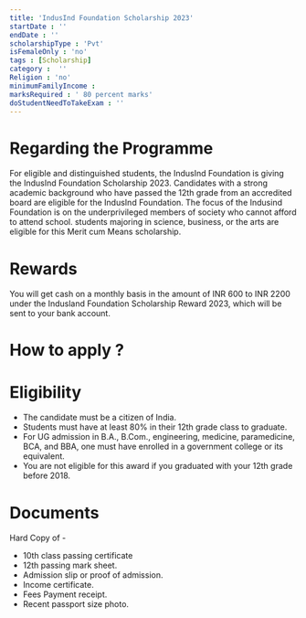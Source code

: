 ```yaml
---
title: 'IndusInd Foundation Scholarship 2023'
startDate : ''
endDate : ''
scholarshipType : 'Pvt'
isFemaleOnly : 'no'
tags : [Scholarship]
category :  ''
Religion : 'no'
minimumFamilyIncome :
marksRequired : ' 80 percent marks'
doStudentNeedToTakeExam : ''
---
```


# Regarding the Programme

For eligible and distinguished students, the IndusInd Foundation is giving the IndusInd Foundation Scholarship 2023. 
Candidates with a strong academic background who have passed the 12th grade from an accredited board are eligible for the IndusInd Foundation. 
The focus of the Indusind Foundation is on the underprivileged members of society who cannot afford to attend school. 
students majoring in science, business, or the arts are eligible for this Merit cum Means scholarship.


# Rewards
You will get cash on a monthly basis in the amount of INR 600 to INR 2200 under the Indusland Foundation Scholarship Reward 2023,
which will be sent to your bank account.


# How to apply ?



# Eligibility
 - The candidate must be a citizen of India.
 - Students must have at least 80% in their 12th grade class to graduate.
 - For UG admission in B.A., B.Com., engineering, medicine, paramedicine, BCA, and BBA, one must have enrolled in a government college or its equivalent.
 - You are not eligible for this award if you graduated with your 12th grade before 2018.


# Documents
Hard Copy of -

 -  10th class passing certificate
 -  12th passing mark sheet.
 -  Admission slip or proof of admission.
 -  Income certificate.
 -  Fees Payment receipt.
 -  Recent passport size photo.